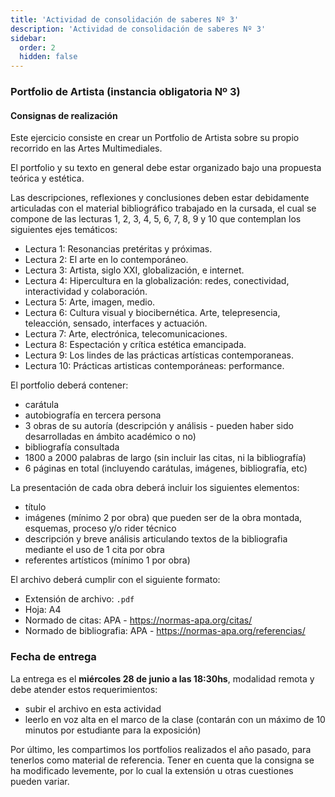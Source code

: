 ```yaml
---
title: 'Actividad de consolidación de saberes Nº 3'
description: 'Actividad de consolidación de saberes Nº 3'
sidebar:
  order: 2
  hidden: false
---
```


### Portfolio de Artista (instancia obligatoria Nº 3)

#### Consignas de realización

Este ejercicio consiste en crear un Portfolio de Artista sobre su propio recorrido en las Artes Multimediales.

El portfolio y su texto en general debe estar organizado bajo una propuesta teórica y estética.

Las descripciones, reflexiones y conclusiones deben estar debidamente articuladas con el material bibliográfico trabajado en la cursada, el cual se compone de las lecturas 1, 2, 3, 4, 5, 6, 7, 8, 9 y 10 que contemplan los siguientes ejes temáticos:

- Lectura 1: Resonancias pretéritas y próximas.
- Lectura 2: El arte en lo contemporáneo.
- Lectura 3: Artista, siglo XXI, globalización, e internet.
- Lectura 4: Hipercultura en la globalización: redes, conectividad, interactividad y colaboración.
- Lectura 5: Arte, imagen, medio.
- Lectura 6: Cultura visual y biocibernética. Arte, telepresencia, teleacción, sensado, interfaces y actuación.
- Lectura 7: Arte, electrónica, telecomunicaciones.
- Lectura 8: Espectación y crítica estética emancipada.
- Lectura 9: Los lindes de las prácticas artísticas contemporaneas.
- Lectura 10: Prácticas artisticas contemporáneas: performance.

El portfolio deberá contener:

- carátula
- autobiografía en tercera persona
- 3 obras de su autoría (descripción y análisis - pueden haber sido desarrolladas en ámbito académico o no)
- bibliografía consultada
- 1800 a 2000 palabras de largo (sin incluir las citas, ni la bibliografía)
- 6 páginas en total (incluyendo carátulas, imágenes, bibliografía, etc)

La presentación de cada obra deberá incluir los siguientes elementos:

- título
- imágenes (mínimo 2 por obra) que pueden ser de la obra montada, esquemas, proceso y/o rider técnico
- descripción y breve análisis articulando textos de la bibliografia mediante el uso de 1 cita por obra 
- referentes artísticos (mínimo 1 por obra)

El archivo deberá cumplir con el siguiente formato:

- Extensión de archivo: `.pdf`
- Hoja: A4
- Normado de citas: APA - https://normas-apa.org/citas/
- Normado de bibliografia: APA - https://normas-apa.org/referencias/

### Fecha de entrega

La entrega es el **miércoles 28 de junio a las 18:30hs**, modalidad remota y debe atender estos requerimientos:

- subir el archivo en esta actividad
- leerlo en voz alta en el marco de la clase (contarán con un máximo de 10 minutos por estudiante para la exposición)

Por último, les compartimos los portfolios realizados el año pasado, para tenerlos como material de referencia. Tener en cuenta que la consigna se ha modificado levemente, por lo cual la extensión u otras cuestiones pueden variar.


